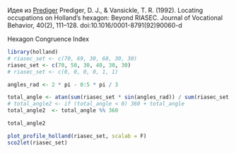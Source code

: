 
Идея из [Prediger](https://www.researchgate.net/publication/223318083_Locating_occupations_on_Holland's_hexagon_Beyond_RIASEC)
Prediger, D. J., & Vansickle, T. R. (1992). Locating occupations on Holland’s hexagon: Beyond RIASEC. Journal of Vocational Behavior, 40(2), 111–128. doi:10.1016/0001-8791(92)90060-d

Hexagon Congruence Index

```r
library(holland)
# riasec_set <- c(70, 69, 30, 68, 30, 30)
riasec_set <- c(70, 50, 30, 40, 30, 30)
# riasec_set <- c(0, 0, 0, 0, 1, 1)

angles_rad <- 2 * pi - 0:5 * pi / 3

total_angle <- atan(sum(riasec_set * sin(angles_rad)) / sum(riasec_set * cos(angles_rad))) * 180 / pi
# total_angle2 <- if (total_angle < 0) 360 + total_angle
total_angle2  <- total_angle %% 360

total_angle2

plot_profile_holland(riasec_set, scalab = F)
sco2let(riasec_set)
```
